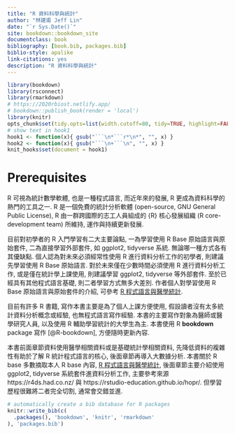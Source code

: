 ```yaml
--- 
title: "R 資料科學與統計"
author: "林建甫 Jeff Lin"
date: "`r Sys.Date()`"
site: bookdown::bookdown_site
documentclass: book
bibliography: [book.bib, packages.bib]
biblio-style: apalike
link-citations: yes
description: "R 資料科學與統計"
---
```




```r
library(bookdown)
library(rsconnect)
library(rmarkdown)
# https://2020rbiost.netlify.app/
# bookdown::publish_book(render = 'local')
library(knitr)
opts_chunk$set(tidy.opts=list(width.cutoff=80, tidy=TRUE, highlight=FALSE, collapse=TRUE), fig.width = 4.5, fig.height = 3.5, message=FALSE)
# show text in hook1
hook1 <- function(x){ gsub("```\n*```r*\n*", "", x) }
hook2 <- function(x){ gsub("```\n+```\n", "", x) }
knit_hooks$set(document = hook1)
```

# Prerequisites {-}



R 可視為統計數學軟體, 也是一種程式語言,
而近年來的發展, R 更成為資料科學的熱門的工具之一.
R 是一個免費的統計分析軟體 (open-source, GNU General Public License),
R 由一群跨國際的志工人員組成的 {R} 核心發展組織 (R core-development team) 所維持, 運作與持續更新發展.


目前對初學者的 R 入門學習有二大主要論點, 
一為學習使用 R Base 原始語言與原始套件, 
二為直接學習外部套件, 如 ggplot2, tidyverse 系統.
無論哪一種方式各有其優缺點.
個人認為對未來必須經常性使用 R 進行資料分析工作的初學者,
則建議先學習使用 R Base 原始語言.
對於未來僅在少數時間必須使用 R 進行資料分析工作,
或是僅在統計學上課使用, 
則建議學習 ggplot2, tidyverse 等外部套件.
至於已經具有其他程式語言基礎, 則二者學習方式無多大差別.
作者個人對學習使用 R Base 原始語言與原始套件的介紹, 可參考
[R 程式語言與醫學統計](https://www.jefflinmd.com/book/rintro/).


目前有許多 R 書籍, 寫作本書主要是為了個人上課方便使用,
假設讀者沒有太多統計資料分析概念或經驗,
也無程式語言寫作經驗.
本書的主要寫作對象為醫師或醫學研究人員,
以及使用 R 輔助學習統計的大學生為主. 
本書使用 R **bookdown** package 寫作 [@R-bookdown], 方便隨時更新內容.


本書前面章節資料使用醫學相關資料或是基礎統計學相關資料,
先降低資料的複雜性有助於了解 R 統計程式語言的核心,
後面章節再導入大數據分析.
本書關於 R base 多數摘取本人 R base 內容,
[R 程式語言與醫學統計](https://www.jefflinmd.com/book/rintro/),
後面章節主要介紹使用 ggplot2, tidyverse 系統套件進資料分析工作,
主要參考來源 https://r4ds.had.co.nz/ 與 https://rstudio-education.github.io/hopr/.
但學習歷程很難將二者完全切割,
通常會交錯並進.


```r
# automatically create a bib database for R packages
knitr::write_bib(c(
  .packages(), 'bookdown', 'knitr', 'rmarkdown'
), 'packages.bib')
```

